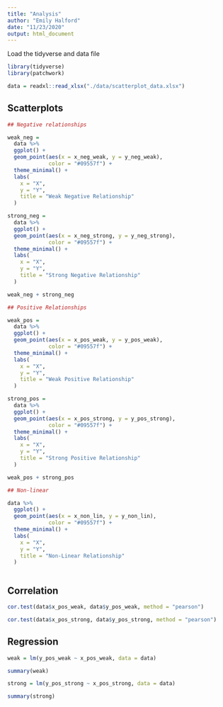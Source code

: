 ```yaml
---
title: "Analysis"
author: "Emily Halford"
date: "11/23/2020"
output: html_document
---
```


Load the tidyverse and data file

```r

library(tidyverse)
library(patchwork)

data = readxl::read_xlsx("./data/scatterplot_data.xlsx")

```

## Scatterplots

```r

## Negative relationships

weak_neg = 
  data %>% 
  ggplot() + 
  geom_point(aes(x = x_neg_weak, y = y_neg_weak),
             color = "#09557f") +
  theme_minimal() +
  labs(
    x = "X",
    y = "Y",
    title = "Weak Negative Relationship"
  )

strong_neg = 
  data %>% 
  ggplot() + 
  geom_point(aes(x = x_neg_strong, y = y_neg_strong),
             color = "#09557f") +
  theme_minimal() +
  labs(
    x = "X",
    y = "Y",
    title = "Strong Negative Relationship"
  )

weak_neg + strong_neg

## Positive Relationships

weak_pos = 
  data %>% 
  ggplot() + 
  geom_point(aes(x = x_pos_weak, y = y_pos_weak),
             color = "#09557f") +
  theme_minimal() +
  labs(
    x = "X",
    y = "Y",
    title = "Weak Positive Relationship"
  )

strong_pos = 
  data %>% 
  ggplot() + 
  geom_point(aes(x = x_pos_strong, y = y_pos_strong),
             color = "#09557f") +
  theme_minimal() +
  labs(
    x = "X",
    y = "Y",
    title = "Strong Positive Relationship"
  )

weak_pos + strong_pos

## Non-linear

data %>% 
  ggplot() + 
  geom_point(aes(x = x_non_lin, y = y_non_lin),
             color = "#09557f") +
  theme_minimal() +
  labs(
    x = "X",
    y = "Y",
    title = "Non-Linear Relationship"
  )



```

## Correlation

```r

cor.test(data$x_pos_weak, data$y_pos_weak, method = "pearson")

cor.test(data$x_pos_strong, data$y_pos_strong, method = "pearson")

```

## Regression

```r

weak = lm(y_pos_weak ~ x_pos_weak, data = data)

summary(weak)

strong = lm(y_pos_strong ~ x_pos_strong, data = data)

summary(strong)

```

